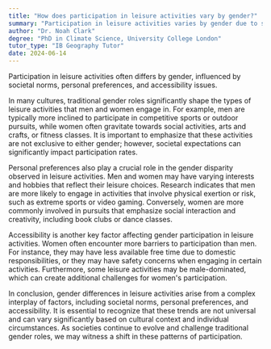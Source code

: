 ```yaml
---
title: "How does participation in leisure activities vary by gender?"
summary: "Participation in leisure activities varies by gender due to societal norms, personal preferences, and accessibility issues."
author: "Dr. Noah Clark"
degree: "PhD in Climate Science, University College London"
tutor_type: "IB Geography Tutor"
date: 2024-06-14
---
```


Participation in leisure activities often differs by gender, influenced by societal norms, personal preferences, and accessibility issues.

In many cultures, traditional gender roles significantly shape the types of leisure activities that men and women engage in. For example, men are typically more inclined to participate in competitive sports or outdoor pursuits, while women often gravitate towards social activities, arts and crafts, or fitness classes. It is important to emphasize that these activities are not exclusive to either gender; however, societal expectations can significantly impact participation rates.

Personal preferences also play a crucial role in the gender disparity observed in leisure activities. Men and women may have varying interests and hobbies that reflect their leisure choices. Research indicates that men are more likely to engage in activities that involve physical exertion or risk, such as extreme sports or video gaming. Conversely, women are more commonly involved in pursuits that emphasize social interaction and creativity, including book clubs or dance classes.

Accessibility is another key factor affecting gender participation in leisure activities. Women often encounter more barriers to participation than men. For instance, they may have less available free time due to domestic responsibilities, or they may have safety concerns when engaging in certain activities. Furthermore, some leisure activities may be male-dominated, which can create additional challenges for women's participation.

In conclusion, gender differences in leisure activities arise from a complex interplay of factors, including societal norms, personal preferences, and accessibility. It is essential to recognize that these trends are not universal and can vary significantly based on cultural context and individual circumstances. As societies continue to evolve and challenge traditional gender roles, we may witness a shift in these patterns of participation.
    